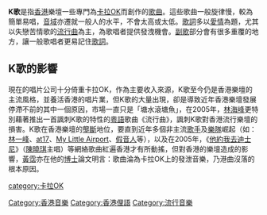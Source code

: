 {{unreferenced|time=2007-10-8}}
'''K歌'''是指[[香港|香港]]樂壇一些專門為[[卡拉OK|卡拉OK]]而創作的[[歌曲|歌曲]]。這些歌曲一般旋律慢，較為簡單易唱，[[音域|音域]]亦遷就一般人的水平，不會太高或太低。[[歌詞|歌詞]]多以[[愛情|愛情]]為題，尤其以失戀苦情歌的[[流行曲|流行曲]]為主，為歌唱者提供發洩機會。[[副歌|副歌]]部分會有很多重覆的地方，讓一般歌唱者更易記住[[歌詞|歌詞]]。

== K歌的影響 ==

現在的唱片公司十分倚重卡拉OK，作為主要收入來源，K歌至今仍是香港樂壇的主流風格，並養活香港的唱片業，但K歌的大量出現，卻是導致近年香港樂壇發展停滯不前的其中一個原因，市場一直只是「塘水滾塘魚」，在2005年，[[林海峰_(香港)|林海峰]]更特別藉著推出一首諷刺K歌的特性的[[粵語|粵語]]歌曲《流行曲》，諷刺K歌對香港流行樂壇的損害。K歌在香港樂壇的[[壟斷|壟斷]]地位，要直到近年多個非主流[[歌手|歌手]]及[[樂隊|樂隊]]崛起（如：[[林一峰|林一峰]]、[[at17|at17]]、[[My_Little_Airport|My Little Airport]]、[[假音人|假音人]]等），以及在2005年，《[[他約我去迪士尼|他約我去迪士尼]]》（[[陳曉琪|陳曉琪]]主唱）等網絡歌曲紅遍香港才有所動搖，但對香港的樂壇造成的影響，[[黃霑|黃霑]]亦在他的[[博士|博士]]論文明言：歌曲淪為卡拉OK上的發泄音樂，乃港曲沒落的根本原因。

[[Category:香港音樂|Category:香港音樂]]
[[Category:香港俚語|Category:香港俚語]]
[[Category:流行音樂|Category:流行音樂]]
[[category:卡拉OK|category:卡拉OK]]